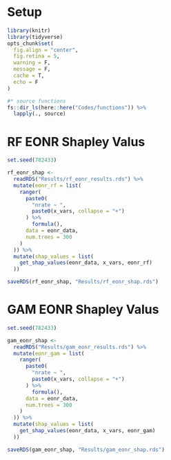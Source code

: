 # Setup

```r
library(knitr)
library(tidyverse)
opts_chunk$set(
  fig.align = "center",
  fig.retina = 5,
  warning = F,
  message = F,
  cache = T,
  echo = F
)

#* source functions
fs::dir_ls(here::here("Codes/functions")) %>%
  lapply(., source)
```


# RF EONR Shapley Valus

```r
set.seed(782433)

rf_eonr_shap <-
  readRDS("Results/rf_eonr_results.rds") %>%
  mutate(eonr_rf = list(
    ranger(
      paste0(
        "nrate ~ ",
        paste0(x_vars, collapse = "+")
      ) %>%
        formula(),
      data = eonr_data,
      num.trees = 300
    )
  )) %>%
  mutate(shap_values = list(
    get_shap_values(eonr_data, x_vars, eonr_rf)
  ))

saveRDS(rf_eonr_shap, "Results/rf_eonr_shap.rds")
```


# GAM EONR Shapley Valus
```r
set.seed(782433)

gam_eonr_shap <-
  readRDS("Results/gam_eonr_results.rds") %>%
  mutate(eonr_gam = list(
    ranger(
      paste0(
        "nrate ~ ",
        paste0(x_vars, collapse = "+")
      ) %>%
        formula(),
      data = eonr_data,
      num.trees = 300
    )
  )) %>%
  mutate(shap_values = list(
    get_shap_values(eonr_data, x_vars, eonr_gam)
  ))

saveRDS(gam_eonr_shap, "Results/gam_eonr_shap.rds")
```
